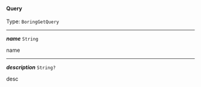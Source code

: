 


#### Query

Type: `BoringGetQuery`

---

***name*** `String`

name



---

***description*** `String?`

desc


